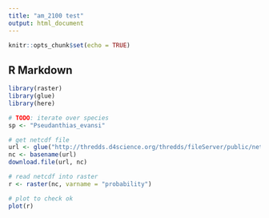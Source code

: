 ```yaml
---
title: "am_2100 test"
output: html_document
---
```


```r
knitr::opts_chunk$set(echo = TRUE)
```

## R Markdown

```r
library(raster)
library(glue)
library(here)

# TODO: iterate over species
sp <- "Pseudanthias_evansi"

# get netcdf file
url <- glue("http://thredds.d4science.org/thredds/fileServer/public/netcdf/AquaMaps_08_2016/{sp}.nc")
nc <- basename(url)
download.file(url, nc)

# read netcdf into raster
r <- raster(nc, varname = "probability")

# plot to check ok
plot(r)
```

